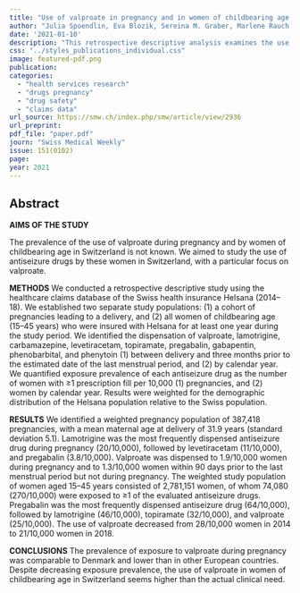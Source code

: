 ```yaml
---
title: "Use of valproate in pregnancy and in women of childbearing age between 2014 and 2018 in Switzerland: a retrospective analysis of Swiss healthcare claims data"
author: "Julia Spoendlin, Eva Blozik, Sereina M. Graber, Marlene Rauch, Carole A. Marxer, Stephan Rüegg, Christoph Meier, Ursula Winterfeld, Alice Panchaud"
date: '2021-01-10'
description: "This retrospective descriptive analysis examines the use of antiseizure drugs, particularly valproate, in women of childbearing age and during pregnancy in Switzerland. The prevalence of exposure to valproate during pregnancy was comparable to Denmark and lower than in other European countries. Despite decreasing exposure prevalence, the use of valproate in women of childbearing age in Switzerland seems higher than the actual clinical need."
css: "../styles_publications_individual.css"
image: featured-pdf.png
publication: 
categories:
  - "health services research"
  - "drugs pregnancy"
  - "drug safety" 
  - "claims data"
url_source: https://smw.ch/index.php/smw/article/view/2936
url_preprint: 
pdf_file: "paper.pdf"
journ: "Swiss Medical Weekly"
issue: 151(0102)
page: 
year: 2021
---
```


## Abstract

**AIMS OF THE STUDY**

The prevalence of the use of valproate during pregnancy and by women of childbearing age in Switzerland is not known. We aimed to study the use of antiseizure drugs by these women in Switzerland, with a particular focus on valproate.

**METHODS** We conducted a retrospective descriptive study using the healthcare claims database of the Swiss health insurance Helsana (2014--18). We established two separate study populations: (1) a cohort of pregnancies leading to a delivery, and (2) all women of childbearing age (15--45 years) who were insured with Helsana for at least one year during the study period. We identified the dispensation of valproate, lamotrigine, carbamazepine, levetiracetam, topiramate, pregabalin, gabapentin, phenobarbital, and phenytoin (1) between delivery and three months prior to the estimated date of the last menstrual period, and (2) by calendar year. We quantified exposure prevalence of each antiseizure drug as the number of women with ≥1 prescription fill per 10,000 (1) pregnancies, and (2) women by calendar year. Results were weighted for the demographic distribution of the Helsana population relative to the Swiss population.

**RESULTS** We identified a weighted pregnancy population of 387,418 pregnancies, with a mean maternal age at delivery of 31.9 years (standard deviation 5.1). Lamotrigine was the most frequently dispensed antiseizure drug during pregnancy (20/10,000), followed by levetiracetam (11/10,000), and pregabalin (3.8/10,000). Valproate was dispensed to 1.9/10,000 women during pregnancy and to 1.3/10,000 women within 90 days prior to the last menstrual period but not during pregnancy. The weighted study population of women aged 15--45 years consisted of 2,781,151 women, of whom 74,080 (270/10,000) were exposed to ≥1 of the evaluated antiseizure drugs. Pregabalin was the most frequently dispensed antiseizure drug (64/10,000), followed by lamotrigine (46/10,000), topiramate (32/10,000), and valproate (25/10,000). The use of valproate decreased from 28/10,000 women in 2014 to 21/10,000 women in 2018.

**CONCLUSIONS** The prevalence of exposure to valproate during pregnancy was comparable to Denmark and lower than in other European countries. Despite decreasing exposure prevalence, the use of valproate in women of childbearing age in Switzerland seems higher than the actual clinical need.
